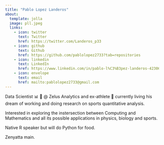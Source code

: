 ```yaml
---
title: "Pablo Lopez Landeros"
about:
  template: jolla
  image: pll.jpeg
  links:
    - icon: twitter
      text: Twitter
      href: https://twitter.com/Landeros_p33
    - icon: github
      text: Github
      href: https://github.com/pablolopez2733?tab=repositories
    - icon: linkedin
      text: LinkedIn
      href: https://www.linkedin.com/in/pablo-l%C3%B3pez-landeros-423060157/
    - icon: envelope
      text: email
      href: mailto:pablolopez2733@gmail.com
---
```


Data Scientist 📊 🧪 @ Zelus Analytics and ex-athlete 🏀 currently living his dream of working and doing research on sports quantitative analysis.

Interested in exploring the instersection between Computing and Mathematics and all its possible applications in physics, biology and sports.

Native R speaker but will do Python for food. 

Zenyatta main.



